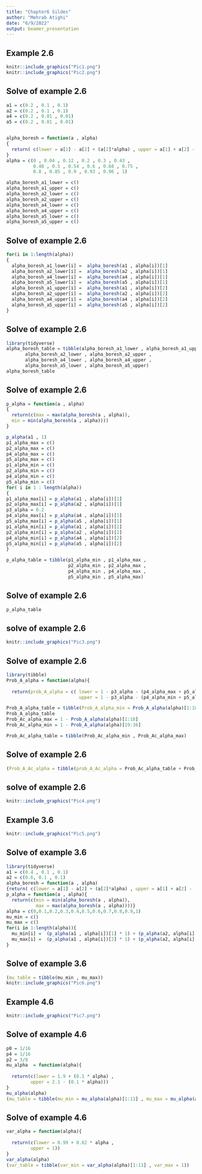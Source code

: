 ```yaml
---
title: "Chapter6 Sildes"
author: "Mehrab Atighi"
date: "6/9/2022"
output: beamer_presentation
---
```



## Example 2.6
```r
knitr::include_graphics("Pic1.png")
knitr::include_graphics("Pic2.png")

```



## Solve of example 2.6
\tiny
```r

a1 = c(0.2 , 0.1 , 0.1)
a2 = c(0.2 , 0.1 , 0.1)
a4 = c(0.2 , 0.01 , 0.01)
a5 = c(0.2 , 0.01 , 0.01)


alpha_boresh = function(a , alpha)
{
  return( c(lower = a[1] - a[2] + (a[2]*alpha) , upper = a[1] + a[2] - (a[2]*alpha)) )
}
alpha = c(0 , 0.04 , 0.12 , 0.2 , 0.3 , 0.43 ,
          0.48 , 0.5 , 0.54 , 0.6 , 0.68 , 0.75 ,
          0.8 , 0.85 , 0.9 , 0.93 , 0.96 , 1)

alpha_boresh_a1_lower = c()
alpha_boresh_a1_upper = c()
alpha_boresh_a2_lower = c()
alpha_boresh_a2_upper = c()
alpha_boresh_a4_lower = c()
alpha_boresh_a4_upper = c()
alpha_boresh_a5_lower = c()
alpha_boresh_a5_upper = c()

```

\normalsize

## Solve of example 2.6
\footnotesize

```r
for(i in 1:length(alpha))
{
  alpha_boresh_a1_lower[i] =  alpha_boresh(a1 , alpha[i])[1]
  alpha_boresh_a2_lower[i] =  alpha_boresh(a2 , alpha[i])[1]
  alpha_boresh_a4_lower[i] =  alpha_boresh(a4 , alpha[i])[1]
  alpha_boresh_a5_lower[i] =  alpha_boresh(a5 , alpha[i])[1]
  alpha_boresh_a1_upper[i] =  alpha_boresh(a1 , alpha[i])[2]
  alpha_boresh_a2_upper[i] =  alpha_boresh(a2 , alpha[i])[2]
  alpha_boresh_a4_upper[i] =  alpha_boresh(a4 , alpha[i])[2]
  alpha_boresh_a5_upper[i] =  alpha_boresh(a5 , alpha[i])[2]
}
```
\normalsize

## Solve of example 2.6
\tiny
```r
library(tidyverse)
alpha_boresh_table = tibble(alpha_boresh_a1_lower , alpha_boresh_a1_upper ,
       alpha_boresh_a2_lower , alpha_boresh_a2_upper , 
       alpha_boresh_a4_lower , alpha_boresh_a4_upper ,
       alpha_boresh_a5_lower , alpha_boresh_a5_upper)
alpha_boresh_table
```
\normalsize

## Solve of example 2.6
\tiny

```r
p_alpha = function(a , alpha)
{
  return(c(max = max(alpha_boresh(a , alpha)),
  min = min(alpha_boresh(a , alpha))))
}

p_alpha(a1 , 1)
p1_alpha_max = c()
p2_alpha_max = c()
p4_alpha_max = c()
p5_alpha_max = c()
p1_alpha_min = c()
p2_alpha_min = c()
p4_alpha_min = c()
p5_alpha_min = c()
for( i in 1 : length(alpha))
{
p1_alpha_max[i] = p_alpha(a1 , alpha[i])[1]
p2_alpha_max[i] = p_alpha(a2 , alpha[i])[1]
p3_alpha = 0.2
p4_alpha_max[i] = p_alpha(a4 , alpha[i])[1]
p5_alpha_max[i] = p_alpha(a5 , alpha[i])[1]
p1_alpha_min[i] = p_alpha(a1 , alpha[i])[2]
p2_alpha_min[i] = p_alpha(a2 , alpha[i])[2]
p4_alpha_min[i] = p_alpha(a4 , alpha[i])[2]
p5_alpha_min[i] = p_alpha(a5 , alpha[i])[2]
}

p_alpha_table = tibble(p1_alpha_min , p1_alpha_max , 
                       p2_alpha_min , p2_alpha_max ,
                       p4_alpha_min , p4_alpha_max ,
                       p5_alpha_min , p5_alpha_max)
```
\normalsize

## Solve of example 2.6
\tiny
```r

p_alpha_table

```
\normalsize

## solve of example 2.6

```r
knitr::include_graphics("Pic3.png")
```


## Solve of example 2.6
```r
library(tibble)
Prob_A_alpha = function(alpha){
  
  return(prob_A_alpha = c( lower = 1 - p3_alpha - (p4_alpha_max + p5_alpha_max ) ,
                           upper = 1 - p3_alpha - (p4_alpha_min + p5_alpha_min)))}

Prob_A_alpha_table = tibble(Prob_A_alpha_min = Prob_A_alpha(alpha)[1:18] ,Prob_A_alpha_max = Prob_A_alpha(alpha)[19:36])
Prob_A_alpha_table
Prob_Ac_alpha_max = 1 - Prob_A_alpha(alpha)[1:18]
Prob_Ac_alpha_min = 1 - Prob_A_alpha(alpha)[19:36]

Prob_Ac_alpha_table = tibble(Prob_Ac_alpha_min , Prob_Ac_alpha_max)

```

## Solve of example 2.6
\tiny
```r
(Prob_A_Ac_alpha = tibble(prob_A_Ac_alpha = Prob_Ac_alpha_table + Prob_A_alpha_table))
```

## solve of example 2.6

```r
knitr::include_graphics("Pic4.png")
```

\normalsize

## Example 3.6
```r
knitr::include_graphics("Pic5.png")
```

## Solve of example 3.6
\tiny
```r
library(tidyverse)
a1 = c(0.4 , 0.1 , 0.1)
a2 = c(0.6, 0.1 , 0.1)
alpha_boresh = function(a , alpha)
{return( c(lower = a[1] - a[2] + (a[2]*alpha) , upper = a[1] + a[2] - (a[2]*alpha)))}
p_alpha = function(a , alpha){
  return(c(min = min(alpha_boresh(a , alpha)),
           max = max(alpha_boresh(a , alpha))))}
alpha = c(0,0.1,0.2,0.3,0.4,0.5,0.6,0.7,0.8,0.9,1)
mu_min = c()
mu_max = c()
for(i in 1:length(alpha)){
  mu_min[i] =  (p_alpha(a1 , alpha[i])[1] * 1) + (p_alpha(a2, alpha[i] )[1] * 0)
  mu_max[i] =  (p_alpha(a1 , alpha[i])[2] * 1) + (p_alpha(a2, alpha[i] )[2] * 0)
}
```
\normalsize


## Solve of example 3.6
\tiny
```r
(mu_table = tibble(mu_min , mu_max))
knitr::include_graphics("Pic6.png")
```

## Example 4.6

```r
knitr::include_graphics("Pic7.png")
```

## Solve of example 4.6
\tiny
```r
p0 = 1/16
p4 = 1/16
p2 = 3/8
mu_alpha  = function(alpha){
  
  return(c(lower = 1.9 + (0.1 * alpha) , 
         upper = 2.1 - (0.1 * alpha)))
}
mu_alpha(alpha)
(mu_table = tibble(mu_min = mu_alpha(alpha)[1:11] , mu_max = mu_alpha(alpha)[12:22]))
```
\normalsize

## Solve of example 4.6
\tiny
```r
var_alpha = function(alpha){
  
  return(c(lower = 0.99 + 0.02 * alpha , 
         upper = 1))
}
var_alpha(alpha)
(var_table = tibble(var_min = var_alpha(alpha)[1:11] , var_max = 1))
```
\normalsize


